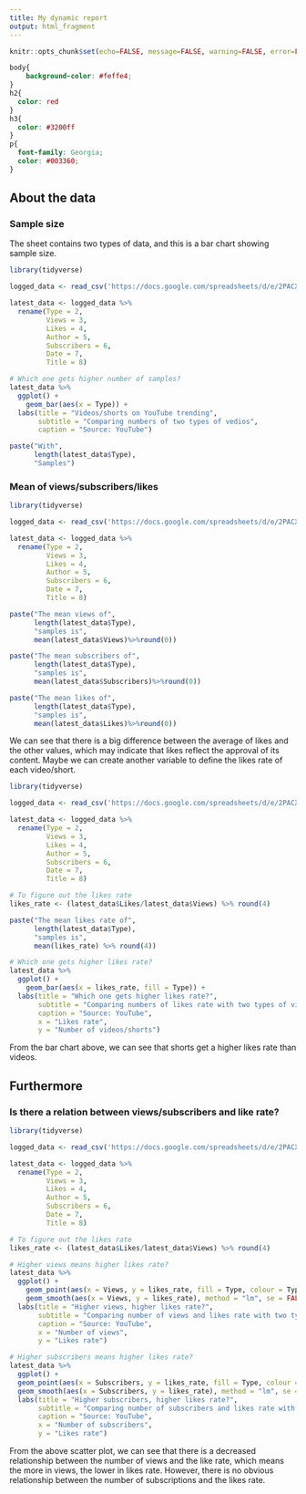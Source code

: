 ```yaml
---
title: My dynamic report
output: html_fragment
---
```


```r
knitr::opts_chunk$set(echo=FALSE, message=FALSE, warning=FALSE, error=FALSE)

```

```css
body{
    background-color: #feffe4;
}
h2{
  color: red
}
h3{
  color: #3200ff
}
p{
  font-family: Georgia;
  color: #003360;
}
```

## About the data

### Sample size

The sheet contains two types of data, and this is a bar chart showing sample size.

```r
library(tidyverse)

logged_data <- read_csv('https://docs.google.com/spreadsheets/d/e/2PACX-1vT1s235dHjiX2r7mUTbtlDm5H_-evr2XGAAXOp3RW4p1_vHsQ5-TG258yudTTZmQxJhnr-7UtrVp3ge/pub?output=csv')

latest_data <- logged_data %>%
  rename(Type = 2,
         Views = 3,
         Likes = 4,
         Author = 5,
         Subscribers = 6,
         Date = 7,
         Title = 8)

# Which one gets higher number of samples?
latest_data %>%
  ggplot() +
    geom_bar(aes(x = Type)) +
  labs(title = "Videos/shorts on YouTube trending",
       subtitle = "Comparing numbers of two types of vedios",
       caption = "Source: YouTube")

paste("With", 
      length(latest_data$Type), 
      "Samples")

```

### Mean of views/subscribers/likes

```r
library(tidyverse)

logged_data <- read_csv('https://docs.google.com/spreadsheets/d/e/2PACX-1vT1s235dHjiX2r7mUTbtlDm5H_-evr2XGAAXOp3RW4p1_vHsQ5-TG258yudTTZmQxJhnr-7UtrVp3ge/pub?output=csv')

latest_data <- logged_data %>%
  rename(Type = 2,
         Views = 3,
         Likes = 4,
         Author = 5,
         Subscribers = 6,
         Date = 7,
         Title = 8)

paste("The mean views of",
      length(latest_data$Type),
      "samples is",
      mean(latest_data$Views)%>%round(0))

paste("The mean subscribers of",
      length(latest_data$Type),
      "samples is",
      mean(latest_data$Subscribers)%>%round(0))

paste("The mean likes of",
      length(latest_data$Type),
      "samples is",
      mean(latest_data$Likes)%>%round(0))

```

We can see that there is a big difference between the average of likes and the other values, which may indicate that likes reflect the approval of its content.
Maybe we can create another variable to define the likes rate of each video/short.

```r
library(tidyverse)

logged_data <- read_csv('https://docs.google.com/spreadsheets/d/e/2PACX-1vT1s235dHjiX2r7mUTbtlDm5H_-evr2XGAAXOp3RW4p1_vHsQ5-TG258yudTTZmQxJhnr-7UtrVp3ge/pub?output=csv')

latest_data <- logged_data %>%
  rename(Type = 2,
         Views = 3,
         Likes = 4,
         Author = 5,
         Subscribers = 6,
         Date = 7,
         Title = 8)

# To figure out the likes rate
likes_rate <- (latest_data$Likes/latest_data$Views) %>% round(4)

paste("The mean likes rate of",
      length(latest_data$Type),
      "samples is",
      mean(likes_rate) %>% round(4))

# Which one gets higher likes rate?
latest_data %>%
  ggplot() +
    geom_bar(aes(x = likes_rate, fill = Type)) +
  labs(title = "Which one gets higher likes rate?",
       subtitle = "Comparing numbers of likes rate with two types of videos",
       caption = "Source: YouTube",
       x = "Likes rate",
       y = "Number of videos/shorts")

```

From the bar chart above, we can see that shorts get a higher likes rate than videos. 

## Furthermore

### Is there a relation between views/subscribers and like rate?

```r
library(tidyverse)

logged_data <- read_csv('https://docs.google.com/spreadsheets/d/e/2PACX-1vT1s235dHjiX2r7mUTbtlDm5H_-evr2XGAAXOp3RW4p1_vHsQ5-TG258yudTTZmQxJhnr-7UtrVp3ge/pub?output=csv')

latest_data <- logged_data %>%
  rename(Type = 2,
         Views = 3,
         Likes = 4,
         Author = 5,
         Subscribers = 6,
         Date = 7,
         Title = 8)

# To figure out the likes rate
likes_rate <- (latest_data$Likes/latest_data$Views) %>% round(4)

# Higher views means higher likes rate?
latest_data %>%
  ggplot() +
    geom_point(aes(x = Views, y = likes_rate, fill = Type, colour = Type)) +
    geom_smooth(aes(x = Views, y = likes_rate), method = "lm", se = FALSE) +
  labs(title = "Higher views, higher likes rate?",
       subtitle = "Comparing number of views and likes rate with two types of videos",
       caption = "Source: YouTube",
       x = "Number of views",
       y = "Likes rate")

# Higher subscribers means higher likes rate?
latest_data %>%
  ggplot() +
  geom_point(aes(x = Subscribers, y = likes_rate, fill = Type, colour = Type)) +
  geom_smooth(aes(x = Subscribers, y = likes_rate), method = "lm", se = FALSE) +
  labs(title = "Higher subscribers, higher likes rate?",
       subtitle = "Comparing number of subscribers and likes rate with two types of videos",
       caption = "Source: YouTube",
       x = "Number of subscribers",
       y = "Likes rate")

```

From the above scatter plot, we can see that there is a decreased relationship between the number of views and the like rate, which means the more in views, the lower in likes rate. However, there is no obvious relationship between the number of subscriptions and the likes rate.
